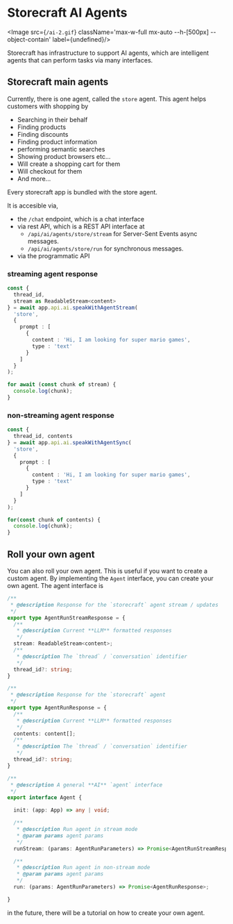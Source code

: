 # Storecraft AI Agents

<Image src={`/ai-2.gif`} className='max-w-full  mx-auto --h-[500px] --object-contain' 
       label={undefined}/>

Storecraft has infrastructure to support AI agents, which are
intelligent agents that can perform tasks via many interfaces.

## Storecraft main agents

Currently, there is one agent, called the `store` agent. This agent helps
customers with shopping by
- Searching in their behalf
- Finding products
- Finding discounts
- Finding product information
- performing semantic searches
- Showing product browsers etc...
- Will create a shopping cart for them
- Will checkout for them
- And more...

Every storecraft app is bundled with the store agent.

It is accesible via,
- the `/chat` endpoint, which is a chat interface
- via rest API, which is a REST API interface at 
  - `/api/ai/agents/store/stream` for Server-Sent Events async messages.
  - `/api/ai/agents/store/run` for synchronous messages.
- via the programmatic API

### streaming agent response
```ts
const { 
  thread_id, 
  stream as ReadableStream<content> 
} = await app.api.ai.speakWithAgentStream(
  'store',
  {
    prompt : [
      {
        content : 'Hi, I am looking for super mario games',
        type : 'text'
      }
    ]
  }
);

for await (const chunk of stream) {
  console.log(chunk);
}
```

### non-streaming agent response
```ts
const { 
  thread_id, contents 
} = await app.api.ai.speakWithAgentSync(
  'store',
  {
    prompt : [
      {
        content : 'Hi, I am looking for super mario games',
        type : 'text'
      }
    ]
  }
);

for(const chunk of contents) {
  console.log(chunk);
}
```

## Roll your own agent

You can also roll your own agent. This is useful if you want to create a custom agent.
By implementing the `Agent` interface, you can create your own agent. The agent interface is

```ts
/**
 * @description Response for the `storecraft` agent stream / updates
 */
export type AgentRunStreamResponse = {
  /**
   * @description Current **LLM** formatted responses
   */
  stream: ReadableStream<content>;
  /**
   * @description The `thread` / `conversation` identifier
   */
  thread_id?: string;
}

/**
 * @description Response for the `storecraft` agent
 */
export type AgentRunResponse = {
  /**
   * @description Current **LLM** formatted responses
   */
  contents: content[];
  /**
   * @description The `thread` / `conversation` identifier
   */
  thread_id?: string;
}

/**
 * @description A general **AI** `agent` interface
 */
export interface Agent {

  init: (app: App) => any | void;

  /**
   * @description Run agent in stream mode
   * @param params agent params
   */
  runStream: (params: AgentRunParameters) => Promise<AgentRunStreamResponse>;

  /**
   * @description Run agent in non-stream mode
   * @param params agent params
   */
  run: (params: AgentRunParameters) => Promise<AgentRunResponse>;

}

```

in the future, there will be a tutorial on how to create your own agent.